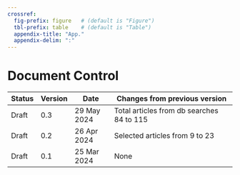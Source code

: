 ```yaml
---
crossref:
  fig-prefix: figure   # (default is "Figure")
  tbl-prefix: table    # (default is "Table")
  appendix-title: "App."
  appendix-delim: ":"
---
```


# Document Control {.unnumbered}

|Status | Version | Date       | Changes from previous version        |
|-------|---------|------------|--------------------------------------|
|Draft  | 0.3     | 29 May 2024| Total articles from db searches 84 to 115 |
|Draft  | 0.2     | 26 Apr 2024| Selected articles from 9 to 23       |
|Draft  | 0.1     | 25 Mar 2024| None                                 |